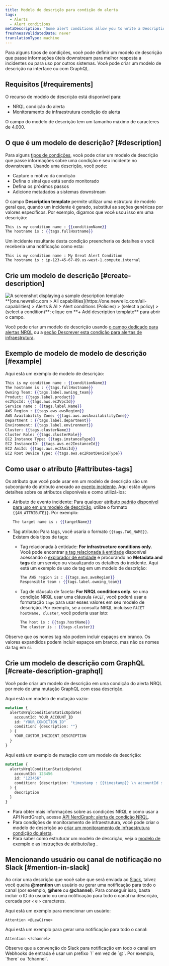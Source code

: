 ```yaml
---
title: Modelo de descrição para condição do alerta
tags:
  - Alerts
  - Alert conditions
metaDescription: 'Some alert conditions allow you to write a Description, which adds context to your incidents and notifications.'
freshnessValidatedDate: never
translationType: machine
---
```


Para alguns tipos de condições, você pode definir um modelo de descrição que passe informações úteis downstream para melhor resposta a incidentes ou para uso por outros sistemas. Você pode criar um modelo de descrição na interface ou com GraphQL.

## Requisitos [#requirements]

O recurso de modelo de descrição está disponível para:

* NRQL condição do alerta
* Monitoramento de infraestrutura condição do alerta

O campo do modelo de descrição tem um tamanho máximo de caracteres de 4.000.

## O que é um modelo de descrição? [#description]

Para alguns [tipos de condições](#requirements), você pode criar um modelo de descrição que passe informações sobre uma condição e seu incidente no downstream. Usando uma descrição, você pode:

* Capture o motivo da condição
* Defina o sinal que está sendo monitorado
* Defina os próximos passos
* Adicione metadados a sistemas downstream

O campo <DNT>**Description template**</DNT> permite utilizar uma estrutura de modelo geral que, quando um incidente é gerado, substitui as seções genéricas por valores específicos. Por exemplo, digamos que você usou isso em uma descrição:

```handlebars
This is my condition name : {{conditionName}}
The hostname is : {{tags.fullHostname}}
```

Um incidente resultante desta condição preencheria os detalhes e você receberia uma notificação como esta:

```
This is my condition name : My Great Alert Condition
The hostname is : ip-123-45-67-89.us-west-1.compute.internal
```

## Crie um modelo de descrição [#create-description]

<img title="description template" alt="A screenshot displaying a sample description template" src="/images/alerts_screenshot-full_custom-incident-description-alerts.webp" />

<figcaption>
  <DNT>**[one.newrelic.com &gt; All capabilities](https://one.newrelic.com/all-capabilities) &gt; Alerts &amp; AI &gt; Alert conditions (Policies) &gt; (select a policy) &gt; (select a condition)**</DNT>: clique em <DNT>**+ Add description template**</DNT> para abrir o campo.
</figcaption>

Você pode criar um modelo de descrição usando [o campo dedicado para alertas NRQL](/docs/alerts-applied-intelligence/new-relic-alerts/alert-conditions/create-nrql-alert-conditions/) ou a [seção Descrever esta condição para alertas de infraestrutura](/docs/infrastructure/new-relic-infrastructure/infrastructure-alert-conditions/infrastructure-alerts-add-edit-or-view-host-alert-information/).

## Exemplo de modelo de modelo de descrição [#example]

Aqui está um exemplo de modelo de descrição:

```handlebars
This is my condition name : {{conditionName}}
The hostname is : {{tags.fullHostname}}
Owning Team: {{tags.label.owning_team}}
Product: {{tags.label.product}}
ec2VpcId: {{tags.aws.ec2VpcId}}
Service name : {{tags.label.Name}}
AWS Region : {{tags.aws.awsRegion}}
AWS Availability Zone: {{tags.aws.awsAvailabilityZone}}
Department : {{tags.label.department}}
Environment: {{tags.label.environment}}
Cluster: {{tags.clusterName}}
Cluster Role: {{tags.clusterRole}}
EC2 Instance Type: {{tags.instanceType}}
EC2 InstanceID: {{tags.aws.ec2InstanceId}}
EC2 AmiId: {{tags.aws.ec2AmiId}}
EC2 Root Device Type: {{tags.aws.ec2RootDeviceType}}
```

## Como usar o atributo [#attributes-tags]

Os atributo que você pode usar em um modelo de descrição são um subconjunto do atributo anexado ao [evento incidente](/docs/alerts-applied-intelligence/new-relic-alerts/advanced-alerts/understand-technical-concepts/incident-event-attributes). Aqui estão alguns detalhes sobre os atributos disponíveis e como utilizá-los:

* Atributo de evento incidente: Para qualquer [atributo padrão disponível para uso em um modelo de descrição](/docs/alerts-applied-intelligence/new-relic-alerts/advanced-alerts/understand-technical-concepts/incident-event-attributes), utilize o formato `{{AN_ATTRIBUTE}}`. Por exemplo:

  ```handlebars
  The target name is : {{targetName}}
  ```

* Tag atributo: Para tags, você usaria o formato `{{tags.TAG_NAME}}`. Existem dois tipos de tags:

  * Tag relacionada à entidade: <DNT>**For infrastructure conditions only.**</DNT> Você pode encontrar [a tag relacionada à entidade](/docs/new-relic-one/use-new-relic-one/core-concepts/tagging-use-tags-organize-group-what-you-monitor#) disponível acessando o [explorador de entidade](/docs/new-relic-one/use-new-relic-one/ui-data/new-relic-one-entity-explorer-view-performance-across-apps-services-hosts) e procurando no <DNT>**Metadata and tags**</DNT> de um serviço ou visualizando os detalhes do incidente. Aqui está um exemplo de uso de tag em um modelo de descrição:

    ```handlebars
    The AWS region is : {{tags.aws.awsRegion}}
    Responsible team : {{tags.label.owning_team}}
    ```

  * Tag de cláusula de faceta: <DNT>**For NRQL conditions only.**</DNT> se uma condição NRQL usar uma cláusula `FACET`, você poderá usar a formatação `tags` para usar esses valores em seu modelo de descrição. Por exemplo, se a consulta NRQL incluísse `FACET hostName, cluster`, você poderia usar isto:

    ```handlebars
    The host is : {{tags.hostName}}
    The cluster is : {{tags.cluster}}
    ```

Observe que os nomes tag não podem incluir espaços em branco. Os valores expandidos podem incluir espaços em branco, mas não os nomes da tag em si.

## Crie um modelo de descrição com GraphQL [#create-description-graphql]

Você pode criar um modelo de descrição em uma condição do alerta NRQL por meio de uma mutação GraphQL com essa descrição.

Aqui está um modelo de mutação vazio:

```graphql
mutation {
  alertsNrqlConditionStaticUpdate(
    accountId: YOUR_ACCOUNT_ID
    id: "YOUR_CONDITION_ID"
    condition: {description: ""}
  ) {
    YOUR_CUSTOM_INCIDENT_DESCRIPTION
  }
}
```

Aqui está um exemplo de mutação com um modelo de descrição:

```graphql
mutation {
  alertsNrqlConditionStaticUpdate(
    accountId: 123456
    id: "123456"
    condition: {description: "timestamp : {{timestamp}} \n accountId : {{accountId}} \n type : {{type}} \n event : {{event}} \n description : {{description}} \n policyId : {{policyId}} \n policyName: {{policyName}} \n conditionName : {{conditionName}} \n conditionId : {{conditionId}} \n product : {{product}} \n conditionType : {{conditionType}} \n RunbookUrl : {{runbookUrl}} \n nrqlQuery : {{nrqlQuery}} \n nrqlEventType : {{nrqlEventType}} \n targetID : {{targetId}} \n targetName : {{targetName}} \n commandLine : {{tags.commandLine}} \n entityGuid : {{tags.entityGuid}} \n entityName : {{tags.entityName}} \n fullHostname : {{tags.fullHostname}} \n instanceType : {{tags.instanceType}} \n processDisplayName : {{tags.processDisplayName}}"}
  ) {
    description
  }
}
```

* Para obter mais informações sobre as condições NRQL e como usar a API NerdGraph, acesse [API NerdGraph: alerta de condição NRQL](/docs/alerts/alerts-nerdgraph/nerdgraph-examples/nerdgraph-api-alerts-nrql-conditions).
* Para condições de monitoramento de infraestrutura, você pode criar o modelo de descrição ao [criar um monitoramento de infraestrutura condição do alerta](/docs/infrastructure/new-relic-infrastructure/infrastructure-alert-conditions/infrastructure-alerts-add-edit-or-view-host-alert-information).
* Para saber como estruturar um modelo de descrição, veja o [modelo de exemplo](#example) e as [instruções de atributo/tag ](#attributes-tags).

## Mencionando usuário ou canal de notificação no Slack [#mention-in-slack]

Ao criar uma descrição que você sabe que será enviada ao [Slack](/docs/alerts-applied-intelligence/new-relic-alerts/alert-notifications/notification-channels-control-where-send-alerts#slack), talvez você queira <DNT>**@mention**</DNT> um usuário ou gerar uma notificação para todo o canal (por exemplo, <DNT>**@here**</DNT> ou <DNT>**@channel**</DNT>). Para conseguir isso, basta incluir o ID do usuário ou uma notificação para todo o canal na descrição, cercada por `<` e `>` caracteres.

Aqui está um exemplo para mencionar um usuário:

```
Attention <@LewCirne>
```

Aqui está um exemplo para gerar uma notificação para todo o canal:

```
Attention <!channel>
```

<Callout variant="important">
  Observe que a convenção do Slack para notificação em todo o canal em Webhooks de entrada é usar um prefixo `!` em vez de `@`. Por exemplo, `!here` ou `!channel`.
</Callout>